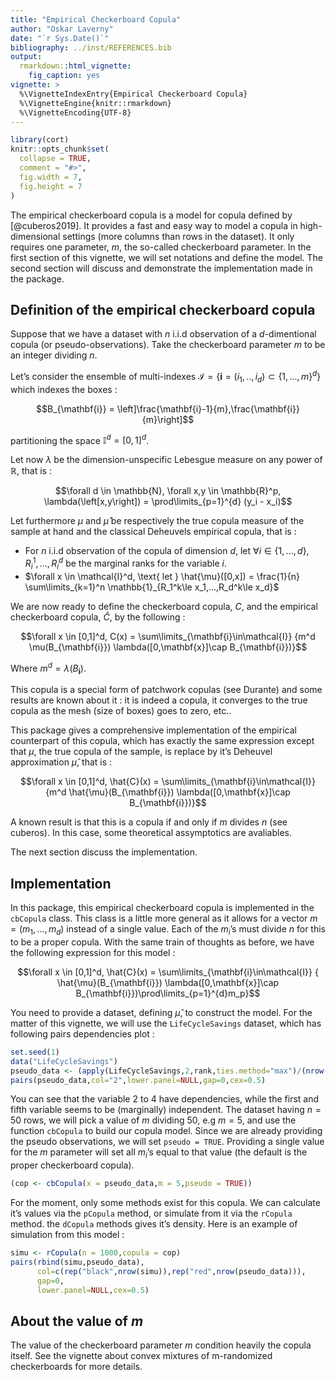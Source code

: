 ```yaml
---
title: "Empirical Checkerboard Copula"
author: "Oskar Laverny"
date: "`r Sys.Date()`"
bibliography: ../inst/REFERENCES.bib
output:
  rmarkdown::html_vignette:
    fig_caption: yes
vignette: >
  %\VignetteIndexEntry{Empirical Checkerboard Copula}
  %\VignetteEngine{knitr::rmarkdown}
  %\VignetteEncoding{UTF-8}
---
```


```r
library(cort)
knitr::opts_chunk$set(
  collapse = TRUE,
  comment = "#>",
  fig.width = 7,
  fig.height = 7
)
```
The empirical checkerboard copula is a model for copula defined by [@cuberos2019]. It provides a fast and easy way to model a copula in high-dimensional settings (more columns than rows in the dataset). It only requires one parameter, $m$, the so-called checkerboard parameter. In the first section of this vignette, we will set notations and define the model. The second section will discuss and demonstrate the implementation made in the package.

## Definition of the empirical checkerboard copula

Suppose that we have a dataset with $n$ i.i.d observation of a $d$-dimentional copula (or pseudo-observations). Take the checkerboard parameter $m$ to be an integer dividing $n$. 

Let's consider the ensemble of multi-indexes $\mathcal{I} = \{\mathbf{i} = (i_1,..,i_d) \subset \{1,...,m \}^d\}$ which indexes the boxes : 

$$B_{\mathbf{i}} = \left]\frac{\mathbf{i}-1}{m},\frac{\mathbf{i}}{m}\right]$$

partitioning the space $\mathbb{I}^d = [0,1]^d$.

Let now $\lambda$ be the dimension-unspecific Lebesgue measure on any power of $\mathbb{R}$, that is : 

$$\forall d \in \mathbb{N}, \forall x,y \in \mathbb{R}^p, \lambda(\left[x,y\right]) = \prod\limits_{p=1}^{d} (y_i - x_i)$$

Let furthermore $\mu$ and $\hat{\mu}$ be respectively the true copula measure of the sample at hand and the classical Deheuvels empirical copula, that is : 

- For $n$ i.i.d observation of the copula of dimension $d$, let $\forall i \in \{1,...,d\}, \, R_i^1,...,R_i^d$ be the marginal ranks for the variable $i$. 
- $\forall x \in \mathcal{I}^d, \text{ let } \hat{\mu}([0,x]) = \frac{1}{n} \sum\limits_{k=1}^n \mathbb{1}_{R_1^k\le x_1,...,R_d^k\le x_d}$


We are now ready to define the checkerboard copula, $C$, and the empirical checkerboard copula, $\hat{C}$, by the following : 

$$\forall x \in [0,1]^d, C(x) = \sum\limits_{\mathbf{i}\in\mathcal{I}} {m^d \mu(B_{\mathbf{i}}) \lambda([0,\mathbf{x}]\cap B_{\mathbf{i}})}$$

Where $m^d = \lambda(B_{\mathbf{i}})$. 

This copula is a special form of patchwork copulas (see Durante) and some results are known about it : it is indeed a copula, it converges to the true copula as the mesh (size of boxes) goes to zero, etc..

This package gives a comprehensive implementation of the empirical counterpart of this copula, which has exactly the same expression except that $\mu$, the true copula of the sample, is replace by it's Deheuvel approximation $\hat{\mu}$, that is : 

$$\forall x \in [0,1]^d, \hat{C}(x) = \sum\limits_{\mathbf{i}\in\mathcal{I}} {m^d \hat{\mu}(B_{\mathbf{i}}) \lambda([0,\mathbf{x}]\cap B_{\mathbf{i}})}$$

A known result is that this is a copula if and only if $m$ divides $n$ (see cuberos). In this case, some theoretical assymptotics are avaliables.

The next section discuss the implementation.


## Implementation

In this package, this empirical checkerboard copula is implemented in the `cbCopula` class. This class is a little more general as it allows for a vector $m = (m_1,...,m_d)$ instead of a single value. Each of the $m_i$'s must divide $n$ for this to be a proper copula. With the same train of thoughts as before, we have the following expression for this model : 

$$\forall x \in [0,1]^d, \hat{C}(x) = \sum\limits_{\mathbf{i}\in\mathcal{I}} { \hat{\mu}(B_{\mathbf{i}}) \lambda([0,\mathbf{x}]\cap B_{\mathbf{i}})\prod\limits_{p=1}^{d}m_p}$$

You need to provide a dataset, defining $\hat{\mu}$, to construct the model. For the matter of this vignette, we will use the `LifeCycleSavings` dataset, which has following pairs dependencies plot : 


```r
set.seed(1)
data("LifeCycleSavings")
pseudo_data <- (apply(LifeCycleSavings,2,rank,ties.method="max")/(nrow(LifeCycleSavings)+1))
pairs(pseudo_data,col="2",lower.panel=NULL,gap=0,cex=0.5)
```


You can see that the variable 2 to 4 have dependencies, while the first and fifth variable seems to be (marginally) independent. The dataset having $n=50$ rows, we will pick a value of $m$ dividing $50$, e.g $m=5$, and use the function `cbCopula` to build our copula model. Since we are already providing the pseudo observations, we will set `pseudo = TRUE`. Providing a single value for the $m$ parameter will set all $m_i$'s equal to that value (the default is the proper checkerboard copula).



```r
(cop <- cbCopula(x = pseudo_data,m = 5,pseudo = TRUE))
```

For the moment, only some methods exist for this copula. We can calculate it's values via the `pCopula` method, or simulate from it via the `rCopula` method. the `dCopula` methods gives it's density. Here is an example of simulation from this model : 

```r
simu <- rCopula(n = 1000,copula = cop)
pairs(rbind(simu,pseudo_data),
      col=c(rep("black",nrow(simu)),rep("red",nrow(pseudo_data))),
      gap=0,
      lower.panel=NULL,cex=0.5)
```

## About the value of $m$

The value of the checkerboard parameter $m$ condition heavily the copula itself. See the vignette about convex mixtures of m-randomized checkerboards for more details.














